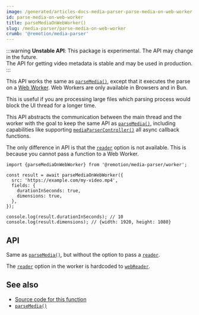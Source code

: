 ```yaml
---
image: /generated/articles-docs-media-parser-parse-media-on-web-worker.png
id: parse-media-on-web-worker
title: parseMediaOnWebWorker()
slug: /media-parser/parse-media-on-web-worker
crumb: '@remotion/media-parser'
---
```


:::warning
**Unstable API**: This package is experimental. The API may change in the future.  
The API for getting video metadata is stable and may be used in production.
:::

This API works the same as [`parseMedia()`](/docs/media-parser/parse-media), except that it executes the parse on a [Web Worker](https://developer.mozilla.org/en-US/docs/Web/API/Web_Workers_API/Using_web_workers). Web Workers are only available in Browsers and in Bun.

This is useful if you are processing large files which parsing process would block the UI thread for a longer time.

This API abstracts the communication between the main thread and the worker with the goal to keep the same API as [`parseMedia()`](/docs/media-parser/parse-media), including capabilities like supporting [`mediaParserController()`](/docs/media-parser/media-parser-controller) all async callback functions.

The only difference in API is that the [`reader`](/docs/media-parser/parse-media#reader) option is not available. This is because you cannot pass a function to a Web Worker.

```tsx twoslash title="Parsing a video on a Web Worker"
import {parseMediaOnWebWorker} from '@remotion/media-parser/worker';

const result = await parseMediaOnWebWorker({
  src: 'https://example.com/my-video.mp4',
  fields: {
    durationInSeconds: true,
    dimensions: true,
  },
});

console.log(result.durationInSeconds); // 10
console.log(result.dimensions); // {width: 1920, height: 1080}
```

## API

Same as [`parseMedia()`](/docs/media-parser/parse-media), but without the option to pass a [`reader`](/docs/media-parser/parse-media#reader).

The [`reader`](/docs/media-parser/parse-media#reader) option in the worker is hardcoded to [`webReader`](/docs/media-parser/web-reader).

## See also

- [Source code for this function](https://github.com/remotion-dev/remotion/blob/main/packages/media-parser/src/parse-media-on-web-worker.ts)
- [`parseMedia()`](/docs/media-parser/parse-media)
